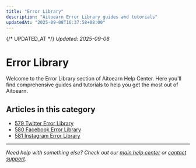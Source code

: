 ```yaml
---
title: "Error Library"
description: "Aitoearn Error Library guides and tutorials"
updatedAt: "2025-09-08T16:37:58+08:00"
---
```

{/* UPDATED_AT */}
_Updated: 2025-09-08_

# Error Library

Welcome to the Error Library section of Aitoearn Help Center. Here you'll find comprehensive guides and tutorials to help you get the most out of Aitoearn.

## Articles in this category

- [579 Twitter Error Library](579-twitter-error-library)
- [580 Facebook Error Library](580-facebook-error-library)
- [581 Instagram Error Library](581-instagram-error-library)

---

*Need help with something else? Check out our [main help center](/en/help-center) or [contact support](mailto:hello@aitoearn.com).*
